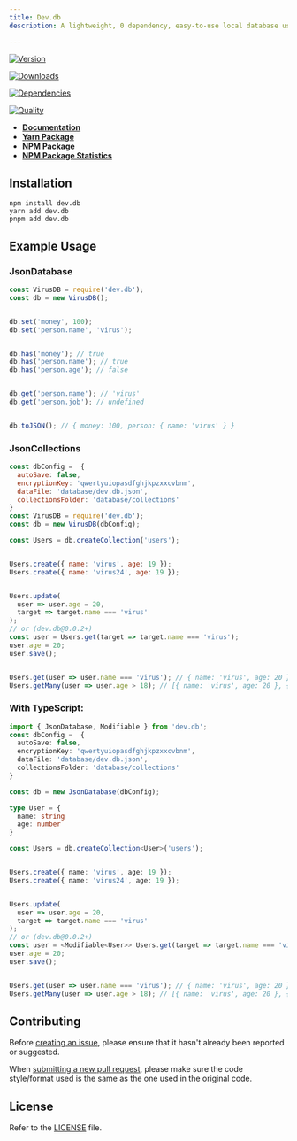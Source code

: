 ```yaml
---
title: Dev.db
description: A lightweight, 0 dependency, easy-to-use local database using JSON to store data.

---
```




	
[![Version](https://img.shields.io/npm/v/dev.db.svg?color=3884FF&label=version)](https://www.npmjs.com/package/dev.db)

[![Downloads](https://img.shields.io/npm/dt/dev.db.svg?color=3884FF)](https://www.npmjs.com/package/dev.db)

[![Dependencies](https://img.shields.io/badge/dependencies-0-brightgreen?color=3884FF)](https://www.npmjs.com/package/dev.db)

[![Quality](https://packagequality.com/shield/dev.db.svg?color=3dd164)](https://packagequality.com/#?package=dev.db)

- **[Documentation](https://clony.vercel.app)**
- **[Yarn Package](https://yarnpkg.com/package/dev.db)**
- **[NPM Package](https://npmjs.com/package/dev.db)**
- **[NPM Package Statistics](https://npm-stat.com/charts.html?package=dev.db&from=2021-05-07)**

Installation
------------

```sh-session
npm install dev.db
yarn add dev.db
pnpm add dev.db
```

Example Usage
-------------

### JsonDatabase

```js
const VirusDB = require('dev.db');
const db = new VirusDB();


db.set('money', 100);
db.set('person.name', 'virus');


db.has('money'); // true
db.has('person.name'); // true
db.has('person.age'); // false


db.get('person.name'); // 'virus'
db.get('person.job'); // undefined


db.toJSON(); // { money: 100, person: { name: 'virus' } }
```

### JsonCollections

```js
const dbConfig =  {
  autoSave: false,
  encryptionKey: 'qwertyuiopasdfghjkpzxxcvbnm',
  dataFile: 'database/dev.db.json',
  collectionsFolder: 'database/collections'
}
const VirusDB = require('dev.db');
const db = new VirusDB(dbConfig);

const Users = db.createCollection('users');


Users.create({ name: 'virus', age: 19 });
Users.create({ name: 'virus24', age: 19 });


Users.update(
  user => user.age = 20,
  target => target.name === 'virus'
);
// or (dev.db@0.0.2+)
const user = Users.get(target => target.name === 'virus');
user.age = 20;
user.save();


Users.get(user => user.name === 'virus'); // { name: 'virus', age: 20 }
Users.getMany(user => user.age > 18); // [{ name: 'virus', age: 20 }, { name: 'virus24', age: 19 }]
```

### With TypeScript:

```ts
import { JsonDatabase, Modifiable } from 'dev.db';
const dbConfig =  {
  autoSave: false,
  encryptionKey: 'qwertyuiopasdfghjkpzxxcvbnm',
  dataFile: 'database/dev.db.json',
  collectionsFolder: 'database/collections'
}

const db = new JsonDatabase(dbConfig);

type User = {
  name: string
  age: number
}

const Users = db.createCollection<User>('users');


Users.create({ name: 'virus', age: 19 });
Users.create({ name: 'virus24', age: 19 });


Users.update(
  user => user.age = 20,
  target => target.name === 'virus'
);
// or (dev.db@0.0.2+)
const user = <Modifiable<User>> Users.get(target => target.name === 'virus');
user.age = 20;
user.save();


Users.get(user => user.name === 'virus'); // { name: 'virus', age: 20 }
Users.getMany(user => user.age > 18); // [{ name: 'virus', age: 20 }, { name: 'virus24', age: 19 }]
```

Contributing
------------

Before [creating an issue](https://github.com/virgel1995/dev.db/issues), please ensure that it hasn't already been reported or suggested.

When [submitting a new pull request](https://github.com/virgel1995/dev.db/pulls), please make sure the code style/format used is the same as the one used in the original code.

License
-------

Refer to the [LICENSE](LICENSE) file.
